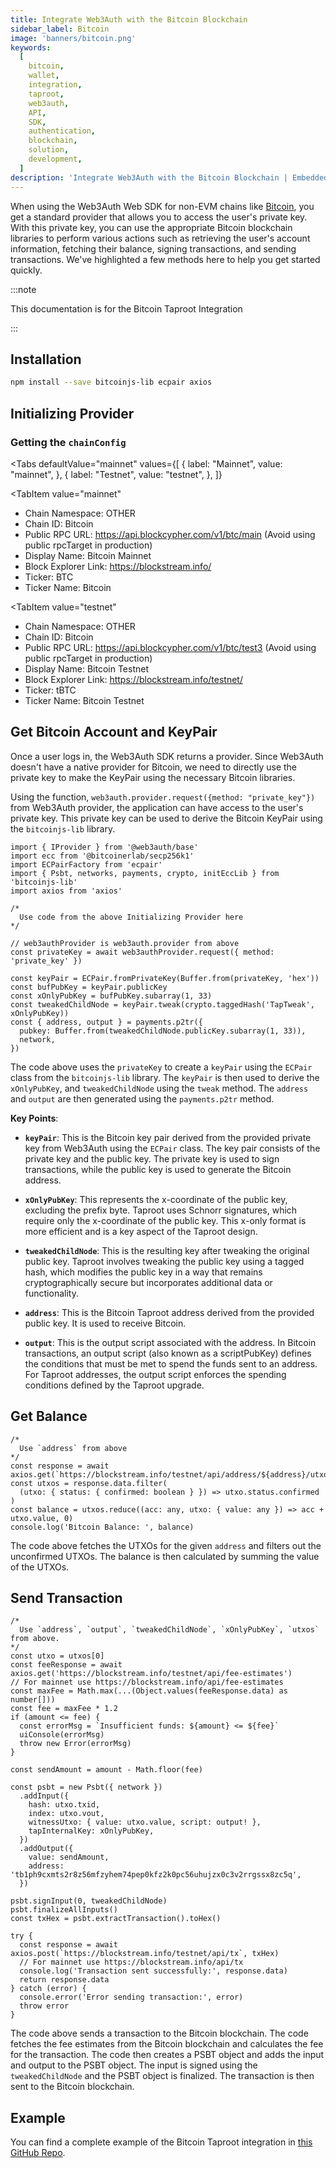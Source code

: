 ```yaml
---
title: Integrate Web3Auth with the Bitcoin Blockchain
sidebar_label: Bitcoin
image: 'banners/bitcoin.png'
keywords:
  [
    bitcoin,
    wallet,
    integration,
    taproot,
    web3auth,
    API,
    SDK,
    authentication,
    blockchain,
    solution,
    development,
  ]
description: 'Integrate Web3Auth with the Bitcoin Blockchain | Embedded Wallets'
---
```



When using the Web3Auth Web SDK for non-EVM chains like [Bitcoin](https://developer.bitcoin.org/), you get a standard provider that allows you to access the user's private key. With this private key, you can use the appropriate Bitcoin blockchain libraries to perform various actions such as retrieving the user's account information, fetching their balance, signing transactions, and sending transactions. We've highlighted a few methods here to help you get started quickly.

:::note

This documentation is for the Bitcoin Taproot Integration

:::

## Installation

```bash npm2yarn
npm install --save bitcoinjs-lib ecpair axios
```

## Initializing Provider

### Getting the `chainConfig`

<Tabs
 defaultValue="mainnet"
  values={[
    { label: "Mainnet", value: "mainnet", },
    { label: "Testnet", value: "testnet", },
  ]}
>
<TabItem
  value="mainnet"
>

- Chain Namespace: OTHER
- Chain ID: Bitcoin
- Public RPC URL: https://api.blockcypher.com/v1/btc/main (Avoid using public rpcTarget in production)
- Display Name: Bitcoin Mainnet
- Block Explorer Link: https://blockstream.info/
- Ticker: BTC
- Ticker Name: Bitcoin

</TabItem>

<TabItem
  value="testnet"
>

- Chain Namespace: OTHER
- Chain ID: Bitcoin
- Public RPC URL: https://api.blockcypher.com/v1/btc/test3 (Avoid using public rpcTarget in production)
- Display Name: Bitcoin Testnet
- Block Explorer Link: https://blockstream.info/testnet/
- Ticker: tBTC
- Ticker Name: Bitcoin Testnet

</TabItem>
</Tabs>

## Get Bitcoin Account and KeyPair

Once a user logs in, the Web3Auth SDK returns a provider. Since Web3Auth doesn't have a native provider for Bitcoin, we need to directly use the private key to make the KeyPair using the necessary Bitcoin libraries.

Using the function, `web3auth.provider.request({method: "private_key"})` from Web3Auth provider, the application can have access to the user's private key. This private key can be used to derive the Bitcoin KeyPair using the `bitcoinjs-lib` library.

```tsx
import { IProvider } from '@web3auth/base'
import ecc from '@bitcoinerlab/secp256k1'
import ECPairFactory from 'ecpair'
import { Psbt, networks, payments, crypto, initEccLib } from 'bitcoinjs-lib'
import axios from 'axios'

/*
  Use code from the above Initializing Provider here
*/

// web3authProvider is web3auth.provider from above
const privateKey = await web3authProvider.request({ method: 'private_key' })

const keyPair = ECPair.fromPrivateKey(Buffer.from(privateKey, 'hex'))
const bufPubKey = keyPair.publicKey
const xOnlyPubKey = bufPubKey.subarray(1, 33)
const tweakedChildNode = keyPair.tweak(crypto.taggedHash('TapTweak', xOnlyPubKey))
const { address, output } = payments.p2tr({
  pubkey: Buffer.from(tweakedChildNode.publicKey.subarray(1, 33)),
  network,
})
```

The code above uses the `privateKey` to create a `keyPair` using the `ECPair` class from the `bitcoinjs-lib` library. The `keyPair` is then used to derive the `xOnlyPubKey`, and `tweakedChildNode` using the `tweak` method. The `address` and `output` are then generated using the `payments.p2tr` method.

**Key Points**:

- **`keyPair`**: This is the Bitcoin key pair derived from the provided private key from Web3Auth using the `ECPair` class. The key pair consists of the private key and the public key. The private key is used to sign transactions, while the public key is used to generate the Bitcoin address.

- **`xOnlyPubKey`**: This represents the x-coordinate of the public key, excluding the prefix byte. Taproot uses Schnorr signatures, which require only the x-coordinate of the public key. This x-only format is more efficient and is a key aspect of the Taproot design.

- **`tweakedChildNode`**: This is the resulting key after tweaking the original public key. Taproot involves tweaking the public key using a tagged hash, which modifies the public key in a way that remains cryptographically secure but incorporates additional data or functionality.

- **`address`**: This is the Bitcoin Taproot address derived from the provided public key. It is used to receive Bitcoin.

- **`output`**: This is the output script associated with the address. In Bitcoin transactions, an output script (also known as a scriptPubKey) defines the conditions that must be met to spend the funds sent to an address. For Taproot addresses, the output script enforces the spending conditions defined by the Taproot upgrade.

## Get Balance

```tsx
/*
  Use `address` from above
*/
const response = await axios.get(`https://blockstream.info/testnet/api/address/${address}/utxo`)
const utxos = response.data.filter(
  (utxo: { status: { confirmed: boolean } }) => utxo.status.confirmed
)
const balance = utxos.reduce((acc: any, utxo: { value: any }) => acc + utxo.value, 0)
console.log('Bitcoin Balance: ', balance)
```

The code above fetches the UTXOs for the given `address` and filters out the unconfirmed UTXOs. The balance is then calculated by summing the value of the UTXOs.

## Send Transaction

```tsx
/*
  Use `address`, `output`, `tweakedChildNode`, `xOnlyPubKey`, `utxos` from above.
*/
const utxo = utxos[0]
const feeResponse = await axios.get('https://blockstream.info/testnet/api/fee-estimates')
// For mainnet use https://blockstream.info/api/fee-estimates
const maxFee = Math.max(...(Object.values(feeResponse.data) as number[]))
const fee = maxFee * 1.2
if (amount <= fee) {
  const errorMsg = `Insufficient funds: ${amount} <= ${fee}`
  uiConsole(errorMsg)
  throw new Error(errorMsg)
}

const sendAmount = amount - Math.floor(fee)

const psbt = new Psbt({ network })
  .addInput({
    hash: utxo.txid,
    index: utxo.vout,
    witnessUtxo: { value: utxo.value, script: output! },
    tapInternalKey: xOnlyPubKey,
  })
  .addOutput({
    value: sendAmount,
    address: 'tb1ph9cxmts2r8z56mfzyhem74pep0kfz2k0pc56uhujzx0c3v2rrgssx8zc5q',
  })

psbt.signInput(0, tweakedChildNode)
psbt.finalizeAllInputs()
const txHex = psbt.extractTransaction().toHex()

try {
  const response = await axios.post(`https://blockstream.info/testnet/api/tx`, txHex)
  // For mainnet use https://blockstream.info/api/tx
  console.log('Transaction sent successfully:', response.data)
  return response.data
} catch (error) {
  console.error('Error sending transaction:', error)
  throw error
}
```

The code above sends a transaction to the Bitcoin blockchain. The code fetches the fee estimates from the Bitcoin blockchain and calculates the fee for the transaction. The code then creates a PSBT object and adds the input and output to the PSBT object. The input is signed using the `tweakedChildNode` and the PSBT object is finalized. The transaction is then sent to the Bitcoin blockchain.

## Example

You can find a complete example of the Bitcoin Taproot integration in [this GitHub Repo](https://github.com/Web3Auth/web3auth-examples/tree/main/other/bitcoin-example).
